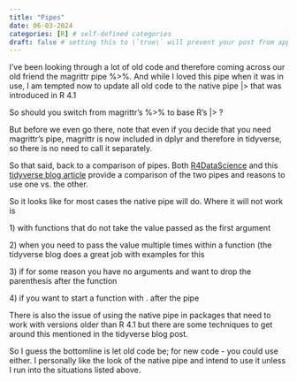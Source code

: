 ```yaml
---
title: "Pipes"
date: 06-03-2024
categories: [R] # self-defined categories
draft: false # setting this to \`true\` will prevent your post from appearing on your listing page until you're ready!
---
```


I've been looking through a lot of old code and therefore coming across our old friend the magrittr pipe %\>%. And while I loved this pipe when it was in use, I am tempted now to update all old code to the native pipe \|\> that was introduced in R 4.1

So should you switch from magrittr's %\>% to base R's \|\> ?

But before we even go there, note that even if you decide that you need magrittr's pipe, magrittr is now included in dplyr and therefore in tidyverse, so there is no need to call it separately.

So that said, back to a comparison of pipes. Both [R4DataScience](https://r4ds.hadley.nz/data-transform#sec-the-pipe) and this [tidyverse blog article](https://www.tidyverse.org/blog/2023/04/base-vs-magrittr-pipe/) provide a comparison of the two pipes and reasons to use one vs. the other.

So it looks like for most cases the native pipe will do. Where it will not work is

1\) with functions that do not take the value passed as the first argument

2\) when you need to pass the value multiple times within a function (the tidyverse blog does a great job with examples for this

3\) if for some reason you have no arguments and want to drop the parenthesis after the function

4\) if you want to start a function with . after the pipe

There is also the issue of using the native pipe in packages that need to work with versions older than R 4.1 but there are some techniques to get around this mentioned in the tidyverse blog post.

So I guess the bottomline is let old code be; for new code - you could use either. I personally like the look of the native pipe and intend to use it unless I run into the situations listed above.
